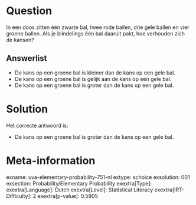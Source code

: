 Question
========

In een doos zitten één zwarte bal, twee rode ballen, drie gele ballen en
vier groene ballen. Als je blindelings één bal daaruit pakt, hoe
verhouden zich de kansen?

Answerlist
----------

* De kans op een groene bal is kleiner dan de kans op een gele bal.
* De kans op een groene bal is gelijk aan de kans op een gele bal.
* De kans op een groene bal is groter dan de kans op een gele bal.

Solution
========

Het correcte antwoord is: 

* De kans op een groene bal is groter dan de kans op een gele bal.

Meta-information
================
exname: uva-elementary-probability-751-nl
extype: schoice
exsolution: 001
exsection: Probability/Elementary Probability
exextra[Type]: 
exextra[Language]: Dutch
exextra[Level]: Statistical Literacy
exextra[IRT-Difficulty]: 2
exextra[p-value]: 0.5905
